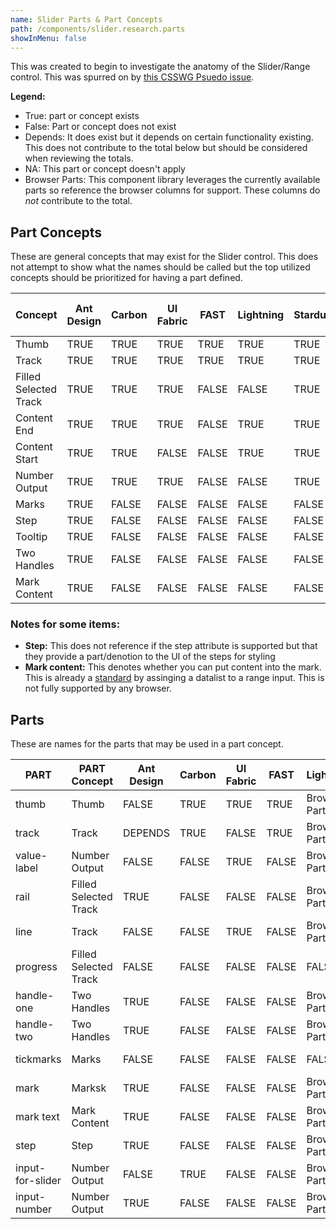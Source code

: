 ```yaml
---
name: Slider Parts & Part Concepts
path: /components/slider.research.parts
showInMenu: false
---
```


This was created to begin to investigate the anatomy of the Slider/Range control. This was spurred on
by [this CSSWG Psuedo issue](https://github.com/w3c/csswg-drafts/issues/4410).

**Legend:**

- True: part or concept exists
- False: Part or concept does not exist
- Depends: It does exist but it depends on certain functionality existing. This does not contribute
  to the total below but should be considered when reviewing the totals.
- NA: This part or concept doesn't apply
- Browser Parts: This component library leverages the currently available parts so reference
  the browser columns for support. These columns do _not_ contribute to the total.

## Part Concepts

These are general concepts that may exist for the Slider control. This does not attempt to show what the
names should be called but the top utilized concepts should be prioritized for having a part defined.

<table class="table table-bordered table-hover table-condensed nowrap-first-column research">
  <col style="width: 1%; white-space: nowrap"></col>
  <thead>
    <tr>
      <th class="nowrap" title="Field #1">
        Concept
      </th>
      <th class="nowrap" title="Field #2">
        Ant Design
      </th>
      <th class="nowrap" title="Field #3">
        Carbon
      </th>
      <th class="nowrap" title="Field #4">
        UI Fabric
      </th>
      <th class="nowrap" title="Field #5">
        FAST
      </th>
      <th class="nowrap" title="Field #6">
        Lightning
      </th>
      <th class="nowrap" title="Field #7">
        Stardust
      </th>
      <th class="nowrap" title="Field #8">
        WIA-ARIA
      </th>
      <th class="nowrap" title="Field #9">
        Material
      </th>
      <th class="nowrap" title="Field #10">
        AtlasKit
      </th>
      <th class="nowrap" title="Field #11">
        -Webkit
      </th>
      <th class="nowrap" title="Field #12">
        Firefox
      </th>
      <th class="nowrap" title="Field #13">
        TOTAL
      </th>
    </tr>
  </thead>
  <tbody>
    <tr>
      <td>Thumb</td>
      <td class="true center">TRUE</td>
      <td class="true center">TRUE</td>
      <td class="true center">TRUE</td>
      <td class="true center">TRUE</td>
      <td class="true center">TRUE</td>
      <td class="true center">TRUE</td>
      <td class="true center">TRUE</td>
      <td class="true center">TRUE</td>
      <td class="true center">TRUE</td>
      <td class="true center">TRUE</td>
      <td class="true center">TRUE</td>
      <td class="center bold-text" style="background: transparent;">
        11
      </td>
    </tr>
    <tr>
      <td>Track</td>
      <td class="true center">TRUE</td>
      <td class="true center">TRUE</td>
      <td class="true center">TRUE</td>
      <td class="true center">TRUE</td>
      <td class="true center">TRUE</td>
      <td class="true center">TRUE</td>
      <td class="true center">TRUE</td>
      <td class="true center">TRUE</td>
      <td class="true center">TRUE</td>
      <td class="true center">TRUE</td>
      <td class="true center">TRUE</td>
      <td class="center bold-text" style="background: transparent;">
        11
      </td>
    </tr>
    <tr>
      <td>Filled Selected Track</td>
      <td class="true center">TRUE</td>
      <td class="true center">TRUE</td>
      <td class="true center">TRUE</td>
      <td class="false center">FALSE</td>
      <td class="false center">FALSE</td>
      <td class="true center">TRUE</td>
      <td>NA</td>
      <td class="true center">TRUE</td>
      <td class="false center">FALSE</td>
      <td class="true center">TRUE</td>
      <td class="true center">TRUE</td>
      <td class="center bold-text" style="background: transparent;">
        7
      </td>
    </tr>
    <tr>
      <td>Content End</td>
      <td class="true center">TRUE</td>
      <td class="true center">TRUE</td>
      <td class="true center">TRUE</td>
      <td class="false center">FALSE</td>
      <td class="true center">TRUE</td>
      <td class="true center">TRUE</td>
      <td>NA</td>
      <td class="false center">FALSE</td>
      <td class="true center">TRUE</td>
      <td class="false center">FALSE</td>
      <td class="false center">FALSE</td>
      <td class="center bold-text" style="background: transparent;">
        6
      </td>
    </tr>
    <tr>
      <td>Content Start</td>
      <td class="true center">TRUE</td>
      <td class="true center">TRUE</td>
      <td class="false center">FALSE</td>
      <td class="false center">FALSE</td>
      <td class="true center">TRUE</td>
      <td class="true center">TRUE</td>
      <td>NA</td>
      <td class="false center">FALSE</td>
      <td class="true center">TRUE</td>
      <td class="false center">FALSE</td>
      <td class="false center">FALSE</td>
      <td class="center bold-text" style="background: transparent;">
        5
      </td>
    </tr>
    <tr>
      <td>Number Output</td>
      <td class="true center">TRUE</td>
      <td class="true center">TRUE</td>
      <td class="true center">TRUE</td>
      <td class="false center">FALSE</td>
      <td class="false center">FALSE</td>
      <td class="true center">TRUE</td>
      <td>NA</td>
      <td class="false center">FALSE</td>
      <td class="false center">FALSE</td>
      <td class="false center">FALSE</td>
      <td class="false center">FALSE</td>
      <td class="center bold-text" style="background: transparent;">
        4
      </td>
    </tr>
    <tr>
      <td>Marks</td>
      <td class="true center">TRUE</td>
      <td class="false center">FALSE</td>
      <td class="false center">FALSE</td>
      <td class="false center">FALSE</td>
      <td class="false center">FALSE</td>
      <td class="false center">FALSE</td>
      <td>NA</td>
      <td class="false center">FALSE</td>
      <td class="false center">FALSE</td>
      <td class="true center">TRUE</td>
      <td class="false center">FALSE</td>
      <td class="center bold-text" style="background: transparent;">
        2
      </td>
    </tr>
    <tr>
      <td>Step</td>
      <td class="true center">TRUE</td>
      <td class="false center">FALSE</td>
      <td class="false center">FALSE</td>
      <td class="false center">FALSE</td>
      <td class="false center">FALSE</td>
      <td class="false center">FALSE</td>
      <td>NA</td>
      <td class="true center">TRUE</td>
      <td class="false center">FALSE</td>
      <td class="false center">FALSE</td>
      <td class="false center">FALSE</td>
      <td class="center bold-text" style="background: transparent;">
        2
      </td>
    </tr>
    <tr>
      <td>Tooltip</td>
      <td class="true center">TRUE</td>
      <td class="false center">FALSE</td>
      <td class="false center">FALSE</td>
      <td class="false center">FALSE</td>
      <td class="false center">FALSE</td>
      <td class="false center">FALSE</td>
      <td>NA</td>
      <td class="true center">TRUE</td>
      <td class="false center">FALSE</td>
      <td class="false center">FALSE</td>
      <td class="false center">FALSE</td>
      <td class="center bold-text" style="background: transparent;">
        2
      </td>
    </tr>
    <tr>
      <td>Two Handles</td>
      <td class="true center">TRUE</td>
      <td class="false center">FALSE</td>
      <td class="false center">FALSE</td>
      <td class="false center">FALSE</td>
      <td class="false center">FALSE</td>
      <td class="false center">FALSE</td>
      <td class="true center">TRUE</td>
      <td class="false center">FALSE</td>
      <td class="false center">FALSE</td>
      <td class="false center">FALSE</td>
      <td class="false center">FALSE</td>
      <td class="center bold-text" style="background: transparent;">
        2
      </td>
    </tr>
    <tr>
      <td>Mark Content</td>
      <td class="true center">TRUE</td>
      <td class="false center">FALSE</td>
      <td class="false center">FALSE</td>
      <td class="false center">FALSE</td>
      <td class="false center">FALSE</td>
      <td class="false center">FALSE</td>
      <td>NA</td>
      <td class="false center">FALSE</td>
      <td class="false center">FALSE</td>
      <td class="false center">FALSE</td>
      <td class="false center">FALSE</td>
      <td class="center bold-text" style="background: transparent;">
        1
      </td>
    </tr>
  </tbody>
</table>

### Notes for some items:

- **Step:** This does not reference if the step attribute is supported but that they
  provide a part/denotion to the UI of the steps for styling
- **Mark content:** This denotes whether you can put content into the mark. This is
  already a [standard](https://www.w3.org/TR/html51/sec-forms.html#range-state-typerange) by assinging a datalist to a range input.
  This is not fully supported by any browser.

## Parts

These are names for the parts that may be used in a part concept.

<table class="table table-bordered table-hover table-condensed nowrap-first-column research">
  <col class="nowrap"></col>
  <thead>
    <tr>
      <th class="nowrap" title="Field #1">
        PART
      </th>
      <th class="nowrap" title="Field #1">
        PART Concept
      </th>
      <th class="nowrap" title="Field #2">
        Ant Design
      </th>
      <th class="nowrap" title="Field #3">
        Carbon
      </th>
      <th class="nowrap" title="Field #4">
        UI Fabric
      </th>
      <th class="nowrap" title="Field #5">
        FAST
      </th>
      <th class="nowrap" title="Field #6">
        Lightning
      </th>
      <th class="nowrap" title="Field #7">
        Stardust
      </th>
      <th class="nowrap" title="Field #8">
        WIA-ARIA
      </th>
      <th class="nowrap" title="Field #9">
        Material
      </th>
      <th class="nowrap" title="Field #10">
        AtlasKit
      </th>
      <th class="nowrap" title="Field #11">
        -Webkit
      </th>
      <th class="nowrap" title="Field #12">
        Firefox
      </th>
      <th class="nowrap" title="Field #13">
        TOTAL
      </th>
    </tr>
  </thead>
  <tbody>
    <tr>
      <td>thumb</td>
      <td class="center" style="background: transparent;">
        Thumb
      </td>
      <td class="false center">FALSE</td>
      <td class="true center">TRUE</td>
      <td class="true center">TRUE</td>
      <td class="true center">TRUE</td>
      <td>Browser Parts</td>
      <td class="true center">TRUE</td>
      <td class="true center">TRUE</td>
      <td class="true center">TRUE</td>
      <td>Browser Parts</td>
      <td class="true center">TRUE</td>
      <td class="true center">TRUE</td>
      <td class="center bold-text" style="background: transparent;">
        8
      </td>
    </tr>
    <tr>
      <td>track</td>
      <td class="center" style="background: transparent;">
        Track
      </td>
      <td>DEPENDS</td>
      <td class="true center">TRUE</td>
      <td class="false center">FALSE</td>
      <td class="true center">TRUE</td>
      <td>Browser Parts</td>
      <td>DEPENDS</td>
      <td>NA</td>
      <td class="true center">TRUE</td>
      <td>Browser Parts</td>
      <td class="true center">TRUE</td>
      <td class="true center">TRUE</td>
      <td class="center bold-text" style="background: transparent;">
        5
      </td>
    </tr>
    <tr>
      <td>value-label</td>
      <td class="center" style="background: transparent;">
        Number Output
      </td>
      <td class="false center">FALSE</td>
      <td class="false center">FALSE</td>
      <td class="true center">TRUE</td>
      <td class="false center">FALSE</td>
      <td>Browser Parts</td>
      <td class="true center">TRUE</td>
      <td>NA</td>
      <td class="true center">TRUE</td>
      <td>Browser Parts</td>
      <td class="false center">FALSE</td>
      <td class="false center">FALSE</td>
      <td class="center bold-text" style="background: transparent;">
        3
      </td>
    </tr>
    <tr>
      <td>rail</td>
      <td class="center" style="background: transparent;">
        Filled Selected Track
      </td>
      <td class="true center">TRUE</td>
      <td class="false center">FALSE</td>
      <td class="false center">FALSE</td>
      <td class="false center">FALSE</td>
      <td>Browser Parts</td>
      <td class="true center">TRUE</td>
      <td>NA</td>
      <td class="false center">FALSE</td>
      <td>Browser Parts</td>
      <td class="false center">FALSE</td>
      <td class="false center">FALSE</td>
      <td class="center bold-text" style="background: transparent;">
        2
      </td>
    </tr>
    <tr>
      <td>line</td>
      <td class="center" style="background: transparent;">
        Track
      </td>
      <td class="false center">FALSE</td>
      <td class="false center">FALSE</td>
      <td class="true center">TRUE</td>
      <td class="false center">FALSE</td>
      <td>Browser Parts</td>
      <td class="false center">FALSE</td>
      <td>NA</td>
      <td class="false center">FALSE</td>
      <td>Browser Parts</td>
      <td class="false center">FALSE</td>
      <td class="false center">FALSE</td>
      <td class="center bold-text" style="background: transparent;">
        1
      </td>
    </tr>
    <tr>
      <td>progress</td>
      <td class="center" style="background: transparent;">
        Filled Selected Track
      </td>
      <td class="false center">FALSE</td>
      <td class="false center">FALSE</td>
      <td class="false center">FALSE</td>
      <td class="false center">FALSE</td>
      <td class="false center">FALSE</td>
      <td class="false center">FALSE</td>
      <td class="false center">FALSE</td>
      <td class="false center">FALSE</td>
      <td class="false center">FALSE</td>
      <td class="false center">FALSE</td>
      <td class="true center">TRUE</td>
      <td class="center bold-text" style="background: transparent;">
        1
      </td>
    </tr>
    <tr>
      <td>handle-one</td>
      <td class="center" style="background: transparent;">
        Two Handles
      </td>
      <td class="true center">TRUE</td>
      <td class="false center">FALSE</td>
      <td class="false center">FALSE</td>
      <td class="false center">FALSE</td>
      <td>Browser Parts</td>
      <td class="false center">FALSE</td>
      <td>NA</td>
      <td class="false center">FALSE</td>
      <td>Browser Parts</td>
      <td class="false center">FALSE</td>
      <td class="false center">FALSE</td>
      <td class="center bold-text" style="background: transparent;">
        1
      </td>
    </tr>
    <tr>
      <td>handle-two</td>
      <td class="center" style="background: transparent;">
        Two Handles
      </td>
      <td class="true center">TRUE</td>
      <td class="false center">FALSE</td>
      <td class="false center">FALSE</td>
      <td class="false center">FALSE</td>
      <td>Browser Parts</td>
      <td class="false center">FALSE</td>
      <td>NA</td>
      <td class="false center">FALSE</td>
      <td>Browser Parts</td>
      <td class="false center">FALSE</td>
      <td class="false center">FALSE</td>
      <td class="center bold-text" style="background: transparent;">
        1
      </td>
    </tr>
    <tr>
      <td>tickmarks</td>
      <td class="center" style="background: transparent;">
        Marks
      </td>
      <td class="false center">FALSE</td>
      <td class="false center">FALSE</td>
      <td class="false center">FALSE</td>
      <td class="false center">FALSE</td>
      <td class="false center">FALSE</td>
      <td class="false center">FALSE</td>
      <td class="false center">FALSE</td>
      <td class="false center">FALSE</td>
      <td>Browser Parts</td>
      <td class="true center">TRUE</td>
      <td class="false center">FALSE</td>
      <td class="center bold-text" style="background: transparent;">
        1
      </td>
    </tr>
    <tr>
      <td>mark</td>
      <td class="center" style="background: transparent;">
        Marksk
      </td>
      <td class="true center">TRUE</td>
      <td class="false center">FALSE</td>
      <td class="false center">FALSE</td>
      <td class="false center">FALSE</td>
      <td>Browser Parts</td>
      <td class="false center">FALSE</td>
      <td>NA</td>
      <td class="false center">FALSE</td>
      <td>Browser Parts</td>
      <td class="false center">FALSE</td>
      <td class="false center">FALSE</td>
      <td class="center bold-text" style="background: transparent;">
        1
      </td>
    </tr>
    <tr>
      <td>mark text</td>
      <td class="center" style="background: transparent;">
        Mark Content
      </td>
      <td class="true center">TRUE</td>
      <td class="false center">FALSE</td>
      <td class="false center">FALSE</td>
      <td class="false center">FALSE</td>
      <td>Browser Parts</td>
      <td class="false center">FALSE</td>
      <td>NA</td>
      <td class="false center">FALSE</td>
      <td>Browser Parts</td>
      <td class="false center">FALSE</td>
      <td class="false center">FALSE</td>
      <td class="center bold-text" style="background: transparent;">
        1
      </td>
    </tr>
    <tr>
      <td>step</td>
      <td class="center" style="background: transparent;">
        Step
      </td>
      <td class="true center">TRUE</td>
      <td class="false center">FALSE</td>
      <td class="false center">FALSE</td>
      <td class="false center">FALSE</td>
      <td>Browser Parts</td>
      <td class="false center">FALSE</td>
      <td>NA</td>
      <td class="false center">FALSE</td>
      <td>Browser Parts</td>
      <td class="false center">FALSE</td>
      <td class="false center">FALSE</td>
      <td class="center bold-text" style="background: transparent;">
        1
      </td>
    </tr>
    <tr>
      <td>input-for-slider</td>
      <td class="center" style="background: transparent;">
        Number Output
      </td>
      <td class="false center">FALSE</td>
      <td class="true center">TRUE</td>
      <td class="false center">FALSE</td>
      <td class="false center">FALSE</td>
      <td>Browser Parts</td>
      <td class="false center">FALSE</td>
      <td>NA</td>
      <td class="false center">FALSE</td>
      <td>Browser Parts</td>
      <td class="false center">FALSE</td>
      <td class="false center">FALSE</td>
      <td class="center bold-text" style="background: transparent;">
        1
      </td>
    </tr>
    <tr>
      <td>input-number</td>
      <td class="center" style="background: transparent;">
        Number Output
      </td>
      <td class="true center">TRUE</td>
      <td class="false center">FALSE</td>
      <td class="false center">FALSE</td>
      <td class="false center">FALSE</td>
      <td>Browser Parts</td>
      <td class="false center">FALSE</td>
      <td>NA</td>
      <td class="false center">FALSE</td>
      <td>Browser Parts</td>
      <td class="false center">FALSE</td>
      <td class="false center">FALSE</td>
      <td class="center bold-text" style="background: transparent;">
        1
      </td>
    </tr>
  </tbody>
</table>
